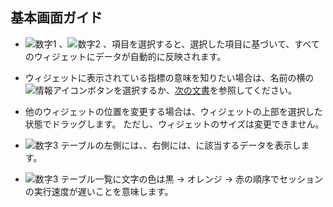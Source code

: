 ## 基本画面ガイド

<ProdImg img='db-compare-count-trend.png' desc='カウント推移' />

- ![数字1](/img/number-01.png) <Cmdname sid="TTL06202" className="uitext" />、![数字2](/img/number-02.png) <Cmdname sid="TTL06203" className="uitext" />、<Cmdname sid="instance" className="uitext" />項目を選択すると、選択した項目に基づいて、すべてのウィジェットにデータが自動的に反映されます。

- ウィジェットに表示されている指標の意味を知りたい場合は、名前の横の![情報アイコン](/img/ic-info-circle.svg)ボタンを選択するか、[次の文書](metrics-data-list)を参照してください。

- 他のウィジェットの位置を変更する場合は、ウィジェットの上部を選択した状態でドラッグします。 ただし、ウィジェットのサイズは変更できません。

- ![数字3](/img/number-03.png) <Cmdname sid="active_sessions" className="uitext" />テーブルの左側には、<Cmdname sid="TTL06202" className="uitext" />、右側には、<Cmdname sid="TTL06203" className="uitext" />に該当するデータを表示します。

- ![数字3](/img/number-03.png) <Cmdname sid="active_sessions" className="uitext" />テーブル一覧に文字の色は黒 → <span class='slow'>オレンジ</span> → <span class='vslow'>赤</span>の順序でセッションの実行速度が遅いことを意味します。
